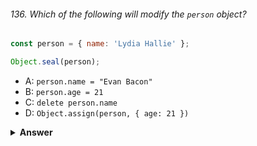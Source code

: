 ###### 136. Which of the following will modify the `person` object?

```javascript
const person = { name: 'Lydia Hallie' };

Object.seal(person);
```

- A: `person.name = "Evan Bacon"`
- B: `person.age = 21`
- C: `delete person.name`
- D: `Object.assign(person, { age: 21 })`

<details>
<summary>
<b>Answer</b>
</summary>

#### Answer: A

With `Object.seal` we can prevent new properties from being _added_, or existing properties to be _removed_.

However, you can still modify the value of existing properties.

</details>
